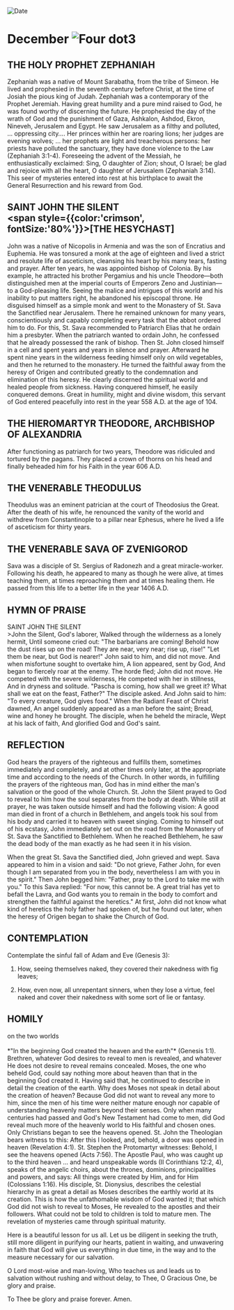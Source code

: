 
<RunningHead />
<Image src="/title-imprint.png" height={68} width={50} alt="Date" className="title-imprint"/>

# <div id="date">December <Image className="four-dot" src="/four-dot.png" height={15} width={15} alt="Four dot" />3</div>

## THE HOLY PROPHET ZEPHANIAH

Zephaniah was a native of Mount Sarabatha, from the tribe of Simeon. He lived and prophesied in the seventh century before Christ, at the time of Josiah the pious king of Judah. Zephaniah was a contemporary of the Prophet Jeremiah. Having great humility and a pure mind raised to God, he was found worthy of discerning the future. He prophesied the day of the wrath of God and the punishment of Gaza, Ashkalon, Ashdod, Ekron, Nineveh, Jerusalem and Egypt. He saw Jerusalem as a filthy and polluted, … oppressing city…. Her princes within her are roaring lions; her judges are evening wolves; … her prophets are light and treacherous persons: her priests have polluted the sanctuary, they have done violence to the Law (Zephaniah 3:1-4). Foreseeing the advent of the Messiah, he enthusiastically exclaimed: Sing, O daughter of Zion; shout, O Israel; be glad and rejoice with all the heart, O daughter of Jerusalem (Zephaniah 3:14). This seer of mysteries entered into rest at his birthplace to await the General Resurrection and his reward from God.

## SAINT JOHN THE SILENT <br /><span style={{color:'crimson', fontSize:'80%'}}>[THE HESYCHAST]</span>

John was a native of Nicopolis in Armenia and was the son of Encratius and Euphemia. He was tonsured a monk at the age of eighteen and lived a strict and resolute life of asceticism, cleansing his heart by his many tears, fasting and prayer. After ten years, he was appointed bishop of Colonia. By his example, he attracted his brother Pergamius and his uncle Theodore—both distinguished men at the imperial courts of Emperors Zeno and Justinian—to a God-pleasing life. Seeing the malice and intrigues of this world and his inability to put matters right, he abandoned his episcopal throne. He disguised himself as a simple monk and went to the Monastery of St. Sava the Sanctified near Jerusalem. There he remained unknown for many years, conscientiously and capably completing every task that the abbot ordered him to do. For this, St. Sava recommended to Patriarch Elias that he ordain him a presbyter. When the patriarch wanted to ordain John, he confessed that he already possessed the rank of bishop. Then St. John closed himself in a cell and spent years and years in silence and prayer. Afterward he spent nine years in the wilderness feeding himself only on wild vegetables, and then he returned to the monastery. He turned the faithful away from the heresy of Origen and contributed greatly to the condemnation and elimination of this heresy. He clearly discerned the spiritual world and healed people from sickness. Having conquered himself, he easily conquered demons. Great in humility, might and divine wisdom, this servant of God entered peacefully into rest in the year 558 A.D. at the age of 104.

## THE HIEROMARTYR THEODORE, ARCHBISHOP OF ALEXANDRIA

After functioning as patriarch for two years, Theodore was ridiculed and tortured by the pagans. They placed a crown of thorns on his head and finally beheaded him for his Faith in the year 606 A.D.

## THE VENERABLE THEODULUS

Theodulus was an eminent patrician at the court of Theodosius the Great. After the death of his wife, he renounced the vanity of the world and withdrew from Constantinople to a pillar near Ephesus, where he lived a life of asceticism for thirty years.

## THE VENERABLE SAVA OF ZVENIGOROD

Sava was a disciple of St. Sergius of Radonezh and a great miracle-worker. Following his death, he appeared to many as though he were alive, at times teaching them, at times reproaching them and at times healing them. He passed from this life to a better life in the year 1406 A.D.


## HYMN OF PRAISE
<div style={{textAlign:'center', color:'crimson', fontWeight:'bold'}}>
SAINT JOHN THE SILENT
</div>
>John the Silent, God's laborer,  
Walked through the wilderness as a lonely hermit,  
Until someone cried out: "The barbarians are coming!  
Behold how the dust rises up on the road!  
They are near, very near; rise up, rise!"  
"Let them be near, but God is nearer!"  
John said to him, and did not move.  
And when misfortune sought to overtake him,  
A lion appeared, sent by God,  
And began to fiercely roar at the enemy.  
The horde fled; John did not move.  
He competed with the severe wilderness,  
He competed with her in stillness,  
And in dryness and solitude.  
"Pascha is coming, how shall we greet it?  
What shall we eat on the feast, Father?"  
The disciple asked. And John said to him:  
"To every creature, God gives food."  
When the Radiant Feast of Christ dawned,  
An angel suddenly appeared as a man before the saint;  
Bread, wine and honey he brought.  
The disciple, when he beheld the miracle,  
Wept at his lack of faith,  
And glorified God and God's saint.  


## REFLECTION

God hears the prayers of the righteous and fulfills them, sometimes immediately and completely, and at other times only later, at the appropriate time and according to the needs of the Church. In other words, in fulfilling the prayers of the righteous man, God has in mind either the man's salvation or the good of the whole Church. St. John the Silent prayed to God to reveal to him how the soul separates from the body at death. While still at prayer, he was taken outside himself and had the following vision: A good man died in front of a church in Bethlehem, and angels took his soul from his body and carried it to heaven with sweet singing. Coming to himself out of his ecstasy, John immediately set out on the road from the Monastery of St. Sava the Sanctified to Bethlehem. When he reached Bethlehem, he saw the dead body of the man exactly as he had seen it in his vision.

When the great St. Sava the Sanctified died, John grieved and wept. Sava appeared to him in a vision and said: "Do not grieve, Father John, for even though I am separated from you in the body, nevertheless I am with you in the spirit." Then John begged him: "Father, pray to the Lord to take me with you." To this Sava replied: "For now, this cannot be. A great trial has yet to befall the Lavra, and God wants you to remain in the body to comfort and strengthen the faithful against the heretics." At first, John did not know what kind of heretics the holy father had spoken of, but he found out later, when the heresy of Origen began to shake the Church of God.


## CONTEMPLATION

Contemplate the sinful fall of Adam and Eve (Genesis 3):

1. How, seeing themselves naked, they covered their nakedness with fig leaves;

2. How, even now, all unrepentant sinners, when they lose a virtue, feel naked and cover their nakedness with some sort of lie or fantasy.


## HOMILY
<div style={{textAlign:'center', color:'crimson', fontWeight:'bold'}}>
on the two worlds
</div>
<br />
<div style={{textAlign:'right'}}>
*"In the beginning God created the heaven and the earth"* (Genesis 1:1).
</div>
Brethren, whatever God desires to reveal to men is revealed, and whatever He does not desire to reveal remains concealed. Moses, the one who beheld God, could say nothing more about heaven than that in the beginning God created it. Having said that, he continued to describe in detail the creation of the earth. Why does Moses not speak in detail about the creation of heaven? Because God did not want to reveal any more to him, since the men of his time were neither mature enough nor capable of understanding heavenly matters beyond their senses. Only when many centuries had passed and God's New Testament had come to men, did God reveal much more of the heavenly world to His faithful and chosen ones. Only Christians began to see the heavens opened. St. John the Theologian bears witness to this: After this I looked, and, behold, a door was opened in heaven (Revelation 4:1). St. Stephen the Protomartyr witnesses: Behold, I see the heavens opened (Acts 7:56). The Apostle Paul, who was caught up to the third heaven … and heard unspeakable words (II Corinthians 12:2, 4), speaks of the angelic choirs, about the thrones, dominions, principalities and powers, and says: All things were created by Him, and for Him (Colossians 1:16). His disciple, St. Dionysius, describes the celestial hierarchy in as great a detail as Moses describes the earthly world at its creation. This is how the unfathomable wisdom of God wanted it; that which God did not wish to reveal to Moses, He revealed to the apostles and their followers. What could not be told to children is told to mature men. The revelation of mysteries came through spiritual maturity.

Here is a beautiful lesson for us all. Let us be diligent in seeking the truth, still more diligent in purifying our hearts, patient in waiting, and unwavering in faith that God will give us everything in due time, in the way and to the measure necessary for our salvation. 

O Lord most-wise and man-loving, Who teaches us and leads us to salvation without rushing and without delay, to Thee, O Gracious One, be glory and praise.

To Thee be glory and praise forever. Amen.

